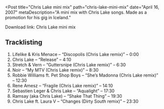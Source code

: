 
<Post
  title="Chris Lake mini mix"
  path="chris-lake-mini-mix"
  date="April 16, 2007"
  metaDescription="A mini mix with Chris Lake songs. Made as a promotion for
  his gig in Iceland."
>

Download link: Chris Lake mini mix

## Tracklisting

1. Lifelike & Kris Menace – “Discopolis (Chris Lake remix)” – 0:00
2. Chris Lake – “Release” – 4:10
3. Stretch & Vern – “Guttersnipe (Chris Lake remix)” – 6:30
4. Noir – “My MTV (Chris Lake remix)” – 8:30
5. Robbie Williams ft. Pet Shop Boys – “She’s Madonna (Chris Lake remix)” – 12:30
6. Rene Amesz – “Fragile (Chris Lake remix)” – 14:10
7. Sebastien Leger & Chris Lake – “Aqualight” – 17:30
8. Ramsay (aka Chris Lake) – “Shake That Thing” – 19:30
9. Chris Lake ft. Laura V – “Changes (Dirty South remix)” – 23:30

</Post>